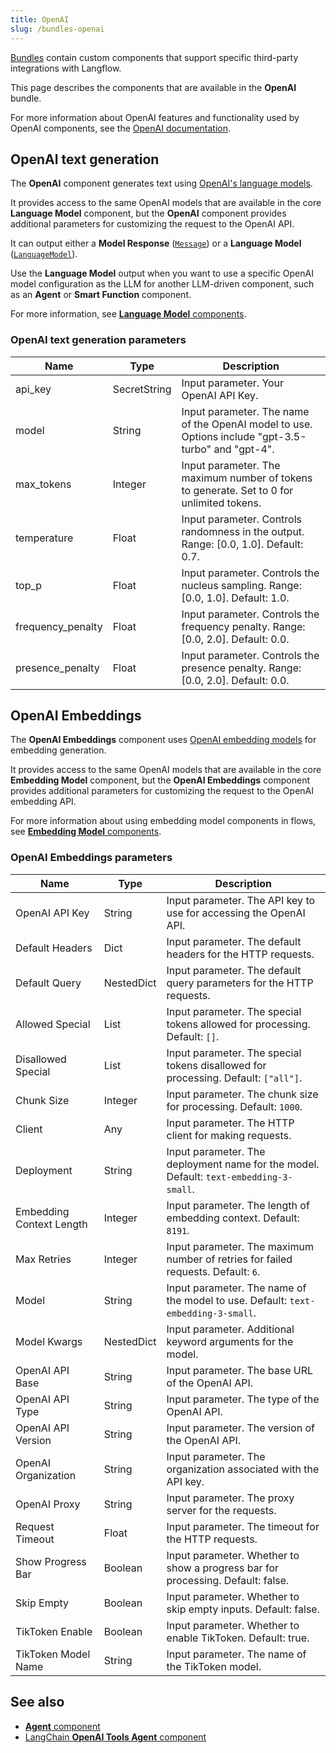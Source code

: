 ```yaml
---
title: OpenAI
slug: /bundles-openai
---
```



[Bundles](/components-bundle-components) contain custom components that support specific third-party integrations with Langflow.

This page describes the components that are available in the **OpenAI** bundle.

For more information about OpenAI features and functionality used by OpenAI components, see the [OpenAI documentation](https://platform.openai.com/docs/overview).

## OpenAI text generation

The **OpenAI** component generates text using [OpenAI's language models](https://platform.openai.com/docs/models).

It provides access to the same OpenAI models that are available in the core **Language Model** component, but the **OpenAI** component provides additional parameters for customizing the request to the OpenAI API.

It can output either a **Model Response** ([`Message`](/data-types#message)) or a **Language Model** ([`LanguageModel`](/data-types#languagemodel)).

Use the **Language Model** output when you want to use a specific OpenAI model configuration as the LLM for another LLM-driven component, such as an **Agent** or **Smart Function** component.

For more information, see [**Language Model** components](/components-models).

### OpenAI text generation parameters

<PartialParams />

| Name | Type | Description |
|------|------|-------------|
| api_key | SecretString | Input parameter. Your OpenAI API Key. |
| model | String | Input parameter. The name of the OpenAI model to use. Options include "gpt-3.5-turbo" and "gpt-4". |
| max_tokens | Integer | Input parameter. The maximum number of tokens to generate. Set to 0 for unlimited tokens. |
| temperature | Float | Input parameter. Controls randomness in the output. Range: [0.0, 1.0]. Default: 0.7. |
| top_p | Float | Input parameter. Controls the nucleus sampling. Range: [0.0, 1.0]. Default: 1.0. |
| frequency_penalty | Float | Input parameter. Controls the frequency penalty. Range: [0.0, 2.0]. Default: 0.0. |
| presence_penalty | Float | Input parameter. Controls the presence penalty. Range: [0.0, 2.0]. Default: 0.0. |

## OpenAI Embeddings

The **OpenAI Embeddings** component uses [OpenAI embedding models](https://platform.openai.com/docs/guides/embeddings) for embedding generation.

It provides access to the same OpenAI models that are available in the core **Embedding Model** component, but the **OpenAI Embeddings** component provides additional parameters for customizing the request to the OpenAI embedding API.

For more information about using embedding model components in flows, see [**Embedding Model** components](/components-embedding-models).

### OpenAI Embeddings parameters

<PartialParams />

| Name | Type | Description |
|------|------|-------------|
| OpenAI API Key | String | Input parameter. The API key to use for accessing the OpenAI API. |
| Default Headers | Dict | Input parameter. The default headers for the HTTP requests. |
| Default Query | NestedDict | Input parameter. The default query parameters for the HTTP requests. |
| Allowed Special | List | Input parameter. The special tokens allowed for processing. Default: `[]`. |
| Disallowed Special | List | Input parameter. The special tokens disallowed for processing. Default: `["all"]`. |
| Chunk Size | Integer | Input parameter. The chunk size for processing. Default: `1000`. |
| Client | Any | Input parameter. The HTTP client for making requests. |
| Deployment | String | Input parameter. The deployment name for the model. Default: `text-embedding-3-small`. |
| Embedding Context Length | Integer | Input parameter. The length of embedding context. Default: `8191`. |
| Max Retries | Integer | Input parameter. The maximum number of retries for failed requests. Default: `6`. |
| Model | String | Input parameter. The name of the model to use. Default: `text-embedding-3-small`. |
| Model Kwargs | NestedDict | Input parameter. Additional keyword arguments for the model. |
| OpenAI API Base | String | Input parameter. The base URL of the OpenAI API. |
| OpenAI API Type | String | Input parameter. The type of the OpenAI API. |
| OpenAI API Version | String | Input parameter. The version of the OpenAI API. |
| OpenAI Organization | String | Input parameter. The organization associated with the API key. |
| OpenAI Proxy | String | Input parameter. The proxy server for the requests. |
| Request Timeout | Float | Input parameter. The timeout for the HTTP requests. |
| Show Progress Bar | Boolean | Input parameter. Whether to show a progress bar for processing. Default: false. |
| Skip Empty | Boolean | Input parameter. Whether to skip empty inputs. Default: false. |
| TikToken Enable | Boolean | Input parameter. Whether to enable TikToken. Default: true. |
| TikToken Model Name | String | Input parameter. The name of the TikToken model. |

## See also

* [**Agent** component](/components-agents)
* [LangChain **OpenAI Tools Agent** component](/bundles-langchain#openai-tools-agent)